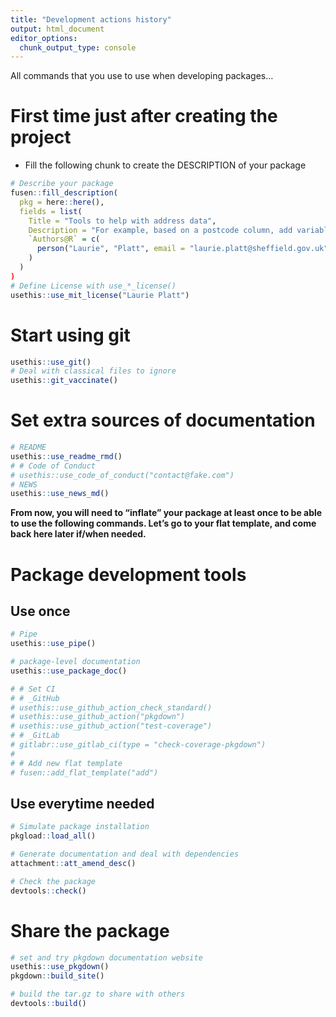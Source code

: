 ```yaml
---
title: "Development actions history"
output: html_document
editor_options: 
  chunk_output_type: console
---
```


All commands that you use to use when developing packages...

# First time just after creating the project

- Fill the following chunk to create the DESCRIPTION of your package

```r
# Describe your package
fusen::fill_description(
  pkg = here::here(),
  fields = list(
    Title = "Tools to help with address data",
    Description = "For example, based on a postcode column, add variables to a data frame such as Ward.",
    `Authors@R` = c(
      person("Laurie", "Platt", email = "laurie.platt@sheffield.gov.uk", role = c("aut", "cre")))
    )
  )
)
# Define License with use_*_license()
usethis::use_mit_license("Laurie Platt")
```

# Start using git

```r
usethis::use_git()
# Deal with classical files to ignore
usethis::git_vaccinate()
```

# Set extra sources of documentation

```r
# README
usethis::use_readme_rmd()
# # Code of Conduct
# usethis::use_code_of_conduct("contact@fake.com")
# NEWS
usethis::use_news_md()
```

**From now, you will need to "inflate" your package at least once to be able to use the following commands. Let's go to your flat template, and come back here later if/when needed.**


# Package development tools
## Use once

```r
# Pipe
usethis::use_pipe()

# package-level documentation
usethis::use_package_doc()

# # Set CI
# # _GitHub
# usethis::use_github_action_check_standard()
# usethis::use_github_action("pkgdown")
# usethis::use_github_action("test-coverage")
# # _GitLab
# gitlabr::use_gitlab_ci(type = "check-coverage-pkgdown")
# 
# # Add new flat template
# fusen::add_flat_template("add")
```

## Use everytime needed

```r
# Simulate package installation
pkgload::load_all()

# Generate documentation and deal with dependencies
attachment::att_amend_desc()

# Check the package
devtools::check()
```

# Share the package

```r
# set and try pkgdown documentation website
usethis::use_pkgdown()
pkgdown::build_site()

# build the tar.gz to share with others
devtools::build()
```

